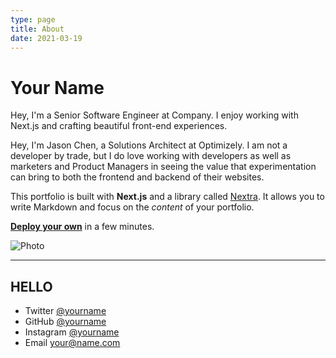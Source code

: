 ```yaml
---
type: page
title: About
date: 2021-03-19
---
```



# Your Name

Hey, I'm a Senior Software Engineer at Company. I enjoy working with Next.js and crafting beautiful front-end experiences.

Hey, I'm Jason Chen, a Solutions Architect at Optimizely. I am not a developer by trade, but I do love working with developers as well as marketers and Product Managers in seeing the value that experimentation can bring to both the frontend and backend of their websites.

This portfolio is built with **Next.js** and a library called [Nextra](https://nextra.vercel.app/). It allows you to write Markdown and focus on the _content_ of your portfolio.

[**Deploy your own**](https://vercel.com/new/git/external?repository-url=https://github.com/vercel-solutions/nextjs-portfolio-starter&project-name=portfolio&repository-name=portfolio) in a few minutes.

<Image
  src="/images/Jason-Chen-4.jpeg"
  alt="Photo"
  width={1125}
  height={750}
  priority
  className="next-image"
/>

---
HELLO
---

- Twitter [@yourname](https://twitter.com/yourname)
- GitHub [@yourname](https://github.com/yourname)
- Instagram [@yourname](https://instagram.com/yourname)
- Email your@name.com

